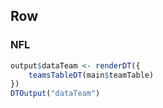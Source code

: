 Row
----------

### **NFL** {.nflDarkBlueChart}

```r
output$dataTeam <- renderDT({
    teamsTableDT(main$teamTable)
})
DTOutput("dataTeam")
```
